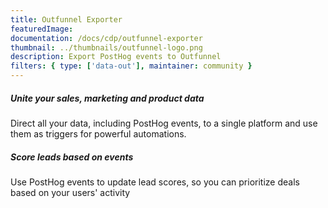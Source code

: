 ```yaml
---
title: Outfunnel Exporter
featuredImage: 
documentation: /docs/cdp/outfunnel-exporter
thumbnail: ../thumbnails/outfunnel-logo.png
description: Export PostHog events to Outfunnel
filters: { type: ['data-out'], maintainer: community }
---
```


<Section
    divider={false}
    title="Export events to Outfunnel to automatically prioritize leads based on their activity"
    size="full"
    cols={2}
>
    <div>
        <h5>Unite your sales, marketing and product data</h5>
        <p>Direct all your data, including PostHog events, to a single platform and use them as triggers for powerful automations.</p>
    </div>
    <div>
        <h5>Score leads based on events</h5>
        <p>Use PostHog events to update lead scores, so you can prioritize deals based on your users' activity</p>
    </div>
    
</Section>

<Documentation />
